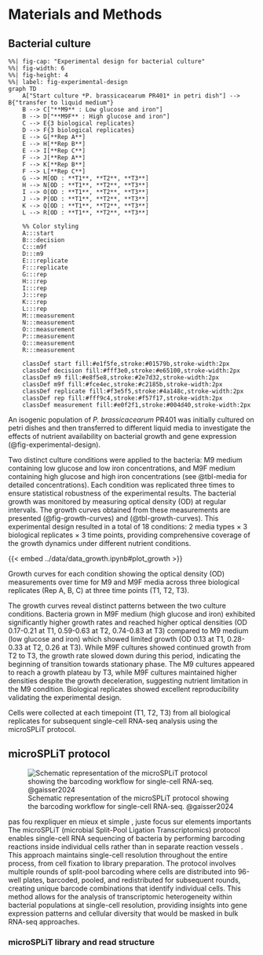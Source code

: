 # Materials and Methods {#sec-materials-and-methods}

## Bacterial culture 


```mermaid
%%| fig-cap: "Experimental design for bacterial culture"
%%| fig-width: 6
%%| fig-height: 4
%%| label: fig-experimental-design
graph TD
    A["Start culture *P. brassicacearum PR401* in petri dish"] --> B{"transfer to liquid medium"}
    B --> C["**M9** : Low glucose and iron"]
    B --> D["**M9F** : High glucose and iron"]
    C --> E{3 biological replicates}
    D --> F{3 biological replicates}
    E --> G[**Rep A**]
    E --> H[**Rep B**]
    E --> I[**Rep C**]
    F --> J[**Rep A**]
    F --> K[**Rep B**]
    F --> L[**Rep C**]
    G --> M[OD : **T1**, **T2**, **T3**]
    H --> N[OD : **T1**, **T2**, **T3**]
    I --> O[OD : **T1**, **T2**, **T3**]
    J --> P[OD : **T1**, **T2**, **T3**]
    K --> Q[OD : **T1**, **T2**, **T3**]
    L --> R[OD : **T1**, **T2**, **T3**]
    
    %% Color styling
    A:::start
    B:::decision
    C:::m9f
    D:::m9
    E:::replicate
    F:::replicate
    G:::rep
    H:::rep
    I:::rep
    J:::rep
    K:::rep
    L:::rep
    M:::measurement
    N:::measurement
    O:::measurement
    P:::measurement
    Q:::measurement
    R:::measurement
    
    classDef start fill:#e1f5fe,stroke:#01579b,stroke-width:2px
    classDef decision fill:#fff3e0,stroke:#e65100,stroke-width:2px
    classDef m9 fill:#e8f5e8,stroke:#2e7d32,stroke-width:2px
    classDef m9f fill:#fce4ec,stroke:#c2185b,stroke-width:2px
    classDef replicate fill:#f3e5f5,stroke:#4a148c,stroke-width:2px
    classDef rep fill:#fff9c4,stroke:#f57f17,stroke-width:2px
    classDef measurement fill:#e0f2f1,stroke:#004d40,stroke-width:2px
```


An isogenic population of *P. brassicacearum* PR401 was initially cultured on petri dishes and then transferred to different liquid media to investigate the effects of nutrient availability on bacterial growth and gene expression (@fig-experimental-design).

Two distinct culture conditions were applied to the bacteria: M9 medium containing low glucose and low iron concentrations, and M9F medium containing high glucose and high iron concentrations (see @tbl-media for detailed concentrations). Each condition was replicated three times to ensure statistical robustness of the experimental results. The bacterial growth was monitored by measuring optical density (OD) at regular intervals. The growth curves obtained from these measurements are presented (@fig-growth-curves) and (@tbl-growth-curves). This experimental design resulted in a total of 18 conditions: 2 media types × 3 biological replicates × 3 time points, providing comprehensive coverage of the growth dynamics under different nutrient conditions.

{{< embed ../data/data_growth.ipynb#plot_growth >}}

Growth curves for each condition showing the optical density (OD) measurements over time for M9 and M9F media across three biological replicates (Rep A, B, C) at three time points (T1, T2, T3).

The growth curves reveal distinct patterns between the two culture conditions. Bacteria grown in M9F medium (high glucose and iron) exhibited significantly higher growth rates and reached higher optical densities (OD 0.17-0.21 at T1, 0.59-0.63 at T2, 0.74-0.83 at T3) compared to M9 medium (low glucose and iron) which showed limited growth (OD 0.13 at T1, 0.28-0.33 at T2, 0.26 at T3). While M9F cultures showed continued growth from T2 to T3, the growth rate slowed down during this period, indicating the beginning of transition towards stationary phase. The M9 cultures appeared to reach a growth plateau by T3, while M9F cultures maintained higher densities despite the growth deceleration, suggesting nutrient limitation in the M9 condition. Biological replicates showed excellent reproducibility validating the experimental design. 

Cells were collected at each timepoint (T1, T2, T3) from all biological replicates for subsequent single-cell RNA-seq analysis using the microSPLiT protocol.

## microSPLiT protocol

![Schematic representation of the microSPLiT protocol showing the barcoding workflow for single-cell RNA-seq. @gaisser2024 ](../figures/protocol.png){#fig-protocol .lightbox fig-cap="microSPLiT Protocol"}

pas fou rexpliquer en mieux et simple , juste focus sur elements importants 
The microSPLiT (microbial Split-Pool Ligation Transcriptomics) protocol enables single-cell RNA sequencing of bacteria by performing barcoding reactions inside individual cells rather than in separate reaction vessels . This approach maintains single-cell resolution throughout the entire process, from cell fixation to library preparation. The protocol involves multiple rounds of split-pool barcoding where cells are distributed into 96-well plates, barcoded, pooled, and redistributed for subsequent rounds, creating unique barcode combinations that identify individual cells. This method allows for the analysis of transcriptomic heterogeneity within bacterial populations at single-cell resolution, providing insights into gene expression patterns and cellular diversity that would be masked in bulk RNA-seq approaches.

### microSPLiT library and read structure
<!-- 
![microSPLiT library and read structure](../figures/microsplit_library_structure.png){#fig-library-structure fig-cap="microSPLiT library and read structure"}
(@teichlab2024)
final library structure :  -->

